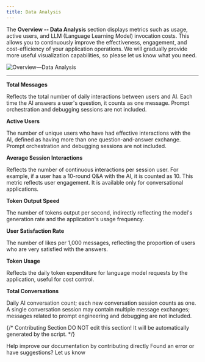 ```yaml
---
title: Data Analysis
---
```



The **Overview -- Data Analysis** section displays metrics such as usage, active users, and LLM (Language Learning Model) invocation costs. This allows you to continuously improve the effectiveness, engagement, and cost-efficiency of your application operations. We will gradually provide more useful visualization capabilities, so please let us know what you need.

![Overview—Data Analysis](https://assets-docs.dify.ai/dify-enterprise-mintlify/en/guides/monitoring/273fbe372440ad8da870e6524854fa97.png)

***

**Total Messages**

Reflects the total number of daily interactions between users and AI. Each time the AI answers a user's question, it counts as one message. Prompt orchestration and debugging sessions are not included.

**Active Users**

The number of unique users who have had effective interactions with the AI, defined as having more than one question-and-answer exchange. Prompt orchestration and debugging sessions are not included.

**Average Session Interactions**

Reflects the number of continuous interactions per session user. For example, if a user has a 10-round Q\&A with the AI, it is counted as 10. This metric reflects user engagement. It is available only for conversational applications.

**Token Output Speed**

The number of tokens output per second, indirectly reflecting the model's generation rate and the application's usage frequency.

**User Satisfaction Rate**

The number of likes per 1,000 messages, reflecting the proportion of users who are very satisfied with the answers.

**Token Usage**

Reflects the daily token expenditure for language model requests by the application, useful for cost control.

**Total Conversations**

Daily AI conversation count; each new conversation session counts as one. A single conversation session may contain multiple message exchanges; messages related to prompt engineering and debugging are not included.

{/*
Contributing Section
DO NOT edit this section!
It will be automatically generated by the script.
*/}

<CardGroup cols="2">
    <Card
        title="Edit this page"
        icon="pen-to-square"
        href="https://github.com/langgenius/dify-docs-mintlify/edit/main/en/guides/monitoring/analysis.mdx"
    >
        Help improve our documentation by contributing directly
    </Card>
    <Card
        title="Report an issue"
        icon="github"
        href="https://github.com/langgenius/dify-docs-mintlify/issues/new?title=Documentation%20Issue%3A%20&body=%23%23%20Issue%20Description%0A%3C%21--%20Please%20briefly%20describe%20the%20issue%20you%20found%20--%3E%0A%0A%23%23%20Page%20Link%0Ahttps%3A%2F%2Fgithub.com%2Flanggenius%2Fdify-docs-mintlify%2Fblob%2Fmain%2Fen/guides/monitoring%2Fanalysis.mdx%0A%0A%23%23%20Suggested%20Changes%0A%3C%21--%20If%20you%20have%20specific%20suggestions%20for%20changes%2C%20please%20describe%20them%20here%20--%3E%0A%0A%3C%21--%20Thank%20you%20for%20helping%20improve%20our%20documentation%21%20--%3E"
    >
        Found an error or have suggestions? Let us know
    </Card>
</CardGroup>

